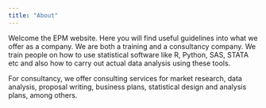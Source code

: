 ```yaml
---
title: "About"
---
```


Welcome the EPM website. Here you will find useful guidelines into what we offer as a company. We are both a training and a consultancy company. We train people on how to use statistical software like R, Python, SAS, STATA etc and also how to carry out actual data analysis using these tools.

For consultancy, we offer consulting services for market research, data analysis, proposal writing, business plans, statistical design and analysis plans, among others.
